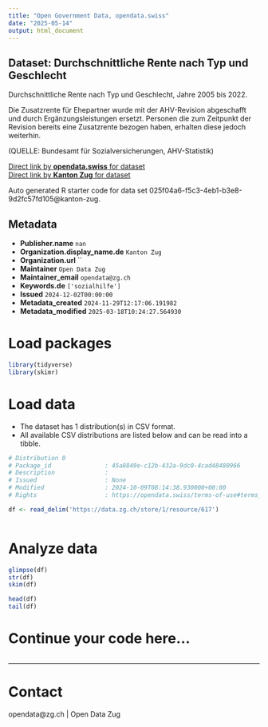 ```yaml
---
title: "Open Government Data, opendata.swiss"
date: "2025-05-14"
output: html_document
---
```


## Dataset: Durchschnittliche Rente nach Typ und Geschlecht

Durchschnittliche Rente nach Typ und Geschlecht, Jahre 2005 bis 2022.

Die Zusatzrente für Ehepartner wurde mit der AHV-Revision abgeschafft und durch Ergänzungsleistungen ersetzt. Personen die zum Zeitpunkt der Revision bereits eine Zusatzrente bezogen haben, erhalten diese jedoch weiterhin.

(QUELLE: Bundesamt für Sozialversicherungen, AHV-Statistik)

[Direct link by **opendata.swiss** for dataset](https://opendata.swiss/de/dataset/durchschnittliche-rente-nach-typ-und-geschlecht)<br>
[Direct link by **Kanton Zug** for dataset](https://www.zg.ch/behoerden/gesundheitsdirektion/statistikfachstelle/themen/soziale-sicherheit/sozialversicherungen)

Auto generated R starter code for data set 025f04a6-f5c3-4eb1-b3e8-9d2fc57fd105@kanton-zug.

## Metadata

- **Publisher.name** `nan`
- **Organization.display_name.de** `Kanton Zug`
- **Organization.url** ``
- **Maintainer** `Open Data Zug`
- **Maintainer_email** `opendata@zg.ch`
- **Keywords.de** `['sozialhilfe']`
- **Issued** `2024-12-02T00:00:00`
- **Metadata_created** `2024-11-29T12:17:06.191982`
- **Metadata_modified** `2025-03-18T10:24:27.564930`


# Load packages

```r

library(tidyverse)
library(skimr)

```

# Load data

-   The dataset has 1 distribution(s) in CSV format.
-   All available CSV distributions are listed below and can be read into a tibble.

```r

# Distribution 0
# Package_id               : 45a8849e-c12b-432a-9dc0-4cad48480966
# Description              : 
# Issued                   : None
# Modified                 : 2024-10-09T08:14:38.930000+00:00
# Rights                   : https://opendata.swiss/terms-of-use#terms_open

df <- read_delim('https://data.zg.ch/store/1/resource/617')



```

# Analyze data

```r

glimpse(df)
str(df)
skim(df)

head(df)
tail(df)

```

# Continue your code here...

```r

```

------------------------------------------------------------------------

# Contact

opendata@zg.ch | Open Data Zug
